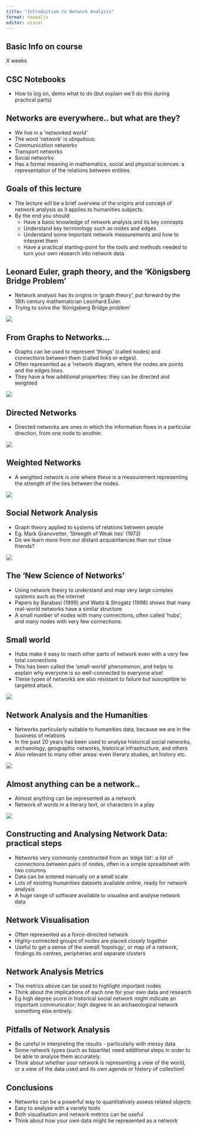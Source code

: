 ```yaml
---
title: "Introduction to Network Analysis"
format: revealjs
editor: visual
---
```


## Basic Info on course

X weeks

## CSC Notebooks  

- How to log on, demo what to do (but explain we'll do this during practical parts)

## Networks are everywhere.. but what are they?

-   We live in a 'networked world'
-   The word 'network' is ubiquitous:
-   Communication networks
-   Transport networks
-   Social networks
-   Has a formal meaning in mathematics, social and physical sciences: a representation of the relations between entities

## Goals of this lecture

-   The lecture will be a brief overview of the origins and concept of network analysis as it applies to humanities subjects.
-   By the end you should:
    -   Have a basic knowledge of network analysis and its key concepts
    -   Understand key terminology such as nodes and edges
    -   Understand some important network measurements and how to interpret them
    -   Have a practical starting-point for the tools and methods needed to turn your own research into network data

## Leonard Euler, graph theory, and the 'Königsberg Bridge Problem'

-   Network analysis has its origins in 'graph theory', put forward by the 18th century mathematician Leonhard Euler.
-   Trying to solve the 'Königsberg Bridge problem'

![](images/Screenshot%202022-09-26%20at%2011.25.49.png)

## From Graphs to Networks...

-   Graphs can be used to represent 'things' (called nodes) and connections between them (called links or edges).
-   Often represented as a 'network diagram, where the nodes are points and the edges lines.
-   They have a few additional properties: they can be directed and weighted

![](images/Screenshot%202022-09-26%20at%2011.27.17.png)

## Directed Networks

-   Directed networks are ones in which the information flows in a particular direction, from one node to another.

![](images/Screenshot%202022-09-26%20at%2011.29.45.png)

## Weighted Networks

-   A weighted network is one where these is a measurement representing the strength of the ties between the nodes.

![](images/Screenshot%202022-09-26%20at%2011.31.15.png)

## Social Network Analysis

-   Graph theory applied to systems of relations between people
-   Eg. Mark Granovetter, 'Strength of Weak ties' (1973)
-   Do we learn more from our distant acquaintances than our close friends?

![](images/Screenshot%202022-09-26%20at%2011.33.01.png)

## The 'New Science of Networks'

-   Using network theory to understand and map very large complex systems such as the internet
-   Papers by Barabasi (1999) and Watts & Strogatz (1998) shows that many real-world networks have a similar structure
-   A small number of nodes with many connections, often called 'hubs', and many nodes with very few connections.

## Small world

-   Hubs make it easy to reach other parts of network even with a very few total connections
-   This has been called the 'small-world' phenomenon, and helps to explain why everyone is so well-connected to everyone else!
-   These types of networks are also resistant to failure but susceptible to targeted attack.

![](images/Screenshot%202022-09-26%20at%2011.34.56.png)

## Network Analysis and the Humanities

-   Networks particularly suitable to humanities data, because we are in the business of relations
-   In the past 20 years has been used to analyse historical social networks, archaeology, geographic networks, historical infrastructure, and others
-   Also relevant to many other areas: even literary studies, art history etc.

![](images/Screenshot%202022-09-26%20at%2011.35.49.png)

## Almost anything can be a network..

-   Almost anything can be represented as a network
-   Network of words in a literary text, or characters in a play

![](images/Screenshot%202022-09-26%20at%2011.36.43.png)

## Constructing and Analysing Network Data: practical steps  

-   Networks very commonly constructed from an ‘edge list’: a list of connections between pairs of nodes, often in a simple spreadsheet with two columns
-   Data can be entered manually on a small scale
-   Lots of existing humanities datasets available online, ready for network analysis
-   A huge range of software available to visualise and analyse network data  

## Network Visualisation  

-   Often represented as a force-directed network
-   Highly-connected groups of nodes are placed closely together
-   Useful to get a sense of the overall ‘topology’, or map of a network, findings its centres, peripheries and separate clusters

## Network Analysis Metrics  

-   The metrics above can be used to highlight important nodes
-   Think about the implications of each one for your own data and research
  -   Eg high degree score in historical social network might indicate an important communicator; high degree in an archaeological network something else entirely.  
  
## Pitfalls of Network Analysis  

-   Be careful in interpreting the results - particularly with messy data
-   Some network types (such as bipartite) need additional steps in order to be able to analyse them accurately.
-   Think about whether your network is representing a view of the world, or a view of the data used and its own agenda or history of collection!

## Conclusions  

-   Networks can be a powerful way to quantitatively assess related objects
-   Easy to analyse with a variety tools
-   Both visualisation and network metrics can be useful
-   Think about how your own data might be represented as a network






